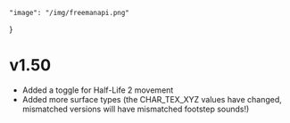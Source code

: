 	"image": "/img/freemanapi.png"
}

# v1.50

- Added a toggle for Half-Life 2 movement
- Added more surface types (the CHAR_TEX_XYZ values have changed, mismatched versions will have mismatched footstep sounds!)